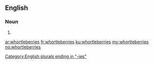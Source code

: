==English==

===Noun===
{{head|en|plural}}

# {{plural of|whortleberry|lang=en|nocat=1}}

[[Category:English plurals ending in "-ies"]]

[[ar:whortleberries]]
[[fr:whortleberries]]
[[ku:whortleberries]]
[[my:whortleberries]]
[[no:whortleberries]]